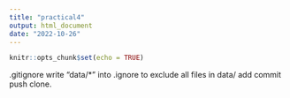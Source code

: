 ```yaml
---
title: "practical4"
output: html_document
date: "2022-10-26"
---
```


```r
knitr::opts_chunk$set(echo = TRUE)
```

.gitignore
write "data/*" into .ignore to exclude all files in data/
add commit push clone.